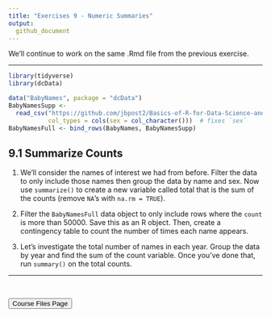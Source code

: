 ```yaml
---
title: "Exercises 9 - Numeric Summaries"
output:
  github_document
---
```


We'll continue to work on the same .Rmd file from the previous exercise.    

<hr> 

```r
library(tidyverse)
library(dcData)

data("BabyNames", package = "dcData")
BabyNamesSupp <- 
  read_csv("https://github.com/jbpost2/Basics-of-R-for-Data-Science-and-Statistics/raw/master/datasets/BabyNamesSupp.csv",
           col_types = cols(sex = col_character()))  # fixes `sex`
BabyNamesFull <- bind_rows(BabyNames, BabyNamesSupp)
```

## 9.1 Summarize Counts

1. We'll consider the names of interest we had from before.  Filter the data to only include those names then group the data by name and sex.  Now use `summarize()` to create a new variable called total that is the sum of the counts (remove `NA`'s with `na.rm = TRUE`). 

2. Filter the `BabyNamesFull` data object to only include rows where the `count` is more than 50000.  Save this as an R object.  Then, create a contingency table to count the number of times each name appears. 

3. Let's investigate the total number of names in each year.  Group the data by year and find the sum of the count variable.  Once you've done that, run `summary()` on the total counts.

<hr>

<br>

<a href = "https://jbpost2.github.io/Basics-of-R-for-Data-Science-and-Statistics/CourseFiles.html"><button type="button">Course Files Page</button></a>
